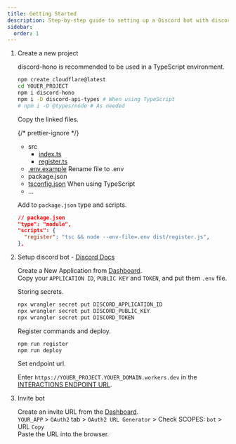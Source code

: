 ```yaml
---
title: Getting Started
description: Step-by-step guide to setting up a Discord bot with discord-hono, including project creation, environment setup, command registration, and deployment.
sidebar:
  order: 1
---
```



<Steps>

1. Create a new project

   discord-hono is recommended to be used in a TypeScript environment.

   ```sh
   npm create cloudflare@latest
   cd YOUER_PROJECT
   npm i discord-hono
   npm i -D discord-api-types # When using TypeScript
   # npm i -D @types/node # As needed
   ```

   Copy the linked files.

   {/* prettier-ignore */}
   <FileTree>
   - src
     - [index.ts](https://github.com/luisfun/discord-hono-example/blob/main/src/index.ts)
     - [register.ts](https://github.com/luisfun/discord-hono-example/blob/main/src/register.ts)
   - [.env.example](https://github.com/luisfun/discord-hono-example/blob/main/.env.example) Rename file to .env
   - package.json
   - [tsconfig.json](https://github.com/luisfun/discord-hono-example/blob/main/tsconfig.json) When using TypeScript
   - ...
   </FileTree>

   Add to `package.json` type and scripts.

   ```json
   // package.json
   "type": "module",
   "scripts": {
     "register": "tsc && node --env-file=.env dist/register.js",
   },
   ```

2. Setup discord bot - [Discord Docs](https://discord.com/developers/docs/tutorials/hosting-on-cloudflare-workers#creating-an-app-on-discord)

   Create a New Application from [Dashboard](https://discord.com/developers/applications).  
   Copy your `APPLICATION ID`, `PUBLIC KEY` and `TOKEN`, and put them `.env` file.

   Storing secrets.

   ```sh
   npx wrangler secret put DISCORD_APPLICATION_ID
   npx wrangler secret put DISCORD_PUBLIC_KEY
   npx wrangler secret put DISCORD_TOKEN
   ```

   Register commands and deploy.

   ```sh
   npm run register
   npm run deploy
   ```

   Set endpoint url.

   Enter `https://YOUER_PROJECT.YOUER_DOMAIN.workers.dev` in the [INTERACTIONS ENDPOINT URL](https://discord.com/developers/applications).

3. Invite bot

   Create an invite URL from the [Dashboard](https://discord.com/developers/applications).  
   `YOUR_APP` > `OAuth2` tab > `OAuth2 URL Generator` > Check SCOPES: `bot` > URL `Copy`  
   Paste the URL into the browser.

</Steps>
